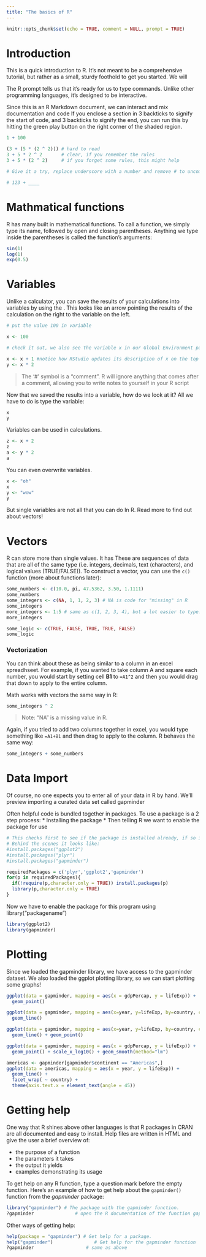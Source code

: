 ```yaml
---
title: "The basics of R"
---
```


```r
knitr::opts_chunk$set(echo = TRUE, comment = NULL, prompt = TRUE)

```

Introduction
===============

This is a quick introduction to R. It's not meant to be a comprehensive
tutorial, but rather as a small, sturdy foothold to get you started. We will

The R prompt tells us that it's ready for us to type commands. Unlike other
programming languages, it's designed to be interactive.

Since this is an R Markdown document, we can interact and mix documentation and code
If you enclose a section in 3 backticks to signify the start of code, and 3 backticks
to signify the end, you can run this by hitting the green play button on the right 
corner of the shaded region.

```r
1 + 100
```

```r
(3 + (5 * (2 ^ 2))) # hard to read
3 + 5 * 2 ^ 2       # clear, if you remember the rules
3 + 5 * (2 ^ 2)     # if you forget some rules, this might help
```

```r

# Give it a try, replace underscore with a number and remove # to uncomment

# 123 + ____


```

Mathmatical functions
===============

R has many built in mathematical functions. To call a function, we simply type its name, followed by open and closing parentheses. Anything we type inside the parentheses is called the function’s arguments:

```r
sin(1)
log(1)
exp(0.5)
```


Variables
===============

Unlike a calculator, you can save the results of your calculations into
variables by using the . This
looks like an arrow pointing the results of the calculation on the right to the
variable on the left.

```r
# put the value 100 in variable

x <- 100

# check it out, we also see the variable x in our Global Environment pane under Values
```

```r
x <- x + 1 #notice how RStudio updates its description of x on the top right tab
y <- x * 2
```

> The '#' symbol is a "comment". R will ignore anything that comes after a
> comment, allowing you to write notes to yourself in your R script

Now that we saved the results into a variable, how do we look at it? All we have
to do is type the variable:

```r
x
y
```

Variables can be used in calculations.

```r
z <- x + 2
z
a <- y * 2
a
```

You can even overwrite variables.

```r
x <- "oh"
x
y <- "wow"
y
```

But single variables are not all that you can do In R. Read more to find out
about vectors!

Vectors
===============

R can store more than single values. It has 
These are sequences of data that are all of the same type (i.e. integers,
decimals, text (characters), and logical values (TRUE/FALSE)). To construct a 
vector, you can use the `c()` function (more about functions later):

```r
some_numbers <- c(10.0, pi, 47.5362, 3.50, 1.1111)
some_numbers  
some_integers <- c(NA, 1, 1, 2, 3) # NA is code for "missing" in R
some_integers 
more_integers <- 1:5 # same as c(1, 2, 3, 4), but a lot easier to type!
more_integers

some_logic <- c(TRUE, FALSE, TRUE, TRUE, FALSE)
some_logic
```


### Vectorization

You can think about these as being similar to a column in an excel spreadhseet.
For example, if you wanted to take column A and square each number, you would
start by setting cell **B1** to `=A1^2` and then you would drag that down to
apply to the entire column.

Math works with vectors the same way in R:

```r
some_integers ^ 2
```

> Note: "NA" is a missing value in R.

Again, if you tried to add two columns together in excel, you would type 
something like `=A1+B1` and then drag to apply to the column. R behaves the 
same way:

```r
some_integers + some_numbers
```



Data Import
===============

Of course, no one expects you to enter all of your data in R by hand. 
We'll preview importing a curated data set called gapminder

Often helpful code is bundled together in packages. To use a package
is a 2 step process:
* Installing the package
* Then telling R we want to enable the package for use


```r

# This checks first to see if the package is installed already, if so it skips
# Behind the scenes it looks like:
#install.packages("ggplot2")
#install.packages("plyr")
#install.packages("gapminder")

requiredPackages = c('plyr','ggplot2','gapminder')
for(p in requiredPackages){
  if(!require(p,character.only = TRUE)) install.packages(p)
  library(p,character.only = TRUE)
}

```

Now we have to enable the package for this program using library("packagename")


```r
library(ggplot2)
library(gapminder)

```

Plotting
=============

Since we loaded the gapminder library, we have access to the gapminder dataset.
We also loaded the ggplot plotting library, so we can start plotting some graphs!

```r
ggplot(data = gapminder, mapping = aes(x = gdpPercap, y = lifeExp)) +
  geom_point()
```


```r
ggplot(data = gapminder, mapping = aes(x=year, y=lifeExp, by=country, color=continent)) +
  geom_line()

```


```r
ggplot(data = gapminder, mapping = aes(x=year, y=lifeExp, by=country, color=continent)) +
  geom_line() + geom_point()

```

```r
ggplot(data = gapminder, mapping = aes(x = gdpPercap, y = lifeExp)) +
  geom_point() + scale_x_log10() + geom_smooth(method="lm")

```

```r
americas <- gapminder[gapminder$continent == "Americas",]
ggplot(data = americas, mapping = aes(x = year, y = lifeExp)) +
  geom_line() + 
  facet_wrap( ~ country) + 
  theme(axis.text.x = element_text(angle = 45))

```



Getting help
===============

One way that R shines above other languages is that R packages in CRAN are all
documented and easy to install. Help files are written in HTML and give the user
a brief overview of:

 - the purpose of a function
 - the parameters it takes
 - the output it yields
 - examples demonstrating its usage

To get help on any R function, type a question mark before the empty function. 
Here's an example of how to get help about the `gapminder()` function from the
*gapminder* package:

```r
library("gapminder") # The package with the gapminder function.
?gapminder               # open the R documentation of the function gapminder()
```

Other ways of getting help:

```r
help(package = "gapminder") # Get help for a package.
help("gapminder")               # Get help for the gapminder function
?gapminder                   # same as above

```



